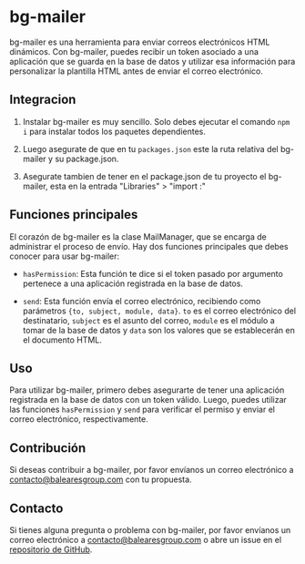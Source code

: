 # bg-mailer

bg-mailer es una herramienta para enviar correos electrónicos HTML dinámicos. Con bg-mailer, puedes recibir un token asociado a una aplicación que se guarda en la base de datos y utilizar esa información para personalizar la plantilla HTML antes de enviar el correo electrónico.

## Integracion

1. Instalar bg-mailer es muy sencillo. Solo debes ejecutar el comando `npm i` para instalar todos los paquetes dependientes.

2. Luego asegurate de que en tu `packages.json` este la ruta relativa del bg-mailer y su package.json.

3. Asegurate tambien de tener en el package.json de tu proyecto el bg-mailer, esta en la entrada "Libraries" > "import :"

## Funciones principales

El corazón de bg-mailer es la clase MailManager, que se encarga de administrar el proceso de envío. Hay dos funciones principales que debes conocer para usar bg-mailer:

- `hasPermission`: Esta función te dice si el token pasado por argumento pertenece a una aplicación registrada en la base de datos.

- `send`: Esta función envía el correo electrónico, recibiendo como parámetros `{to, subject, module, data}`. `to` es el correo electrónico del destinatario, `subject` es el asunto del correo, `module` es el módulo a tomar de la base de datos y `data` son los valores que se establecerán en el documento HTML.

## Uso

Para utilizar bg-mailer, primero debes asegurarte de tener una aplicación registrada en la base de datos con un token válido. Luego, puedes utilizar las funciones `hasPermission` y `send` para verificar el permiso y enviar el correo electrónico, respectivamente.

## Contribución

Si deseas contribuir a bg-mailer, por favor envíanos un correo electrónico a [contacto@balearesgroup.com](mailto:contacto@balearesgroup.com) con tu propuesta.

## Contacto

Si tienes alguna pregunta o problema con bg-mailer, por favor envíanos un correo electrónico a [contacto@balearesgroup.com](mailto:contacto@balearesgroup.com) o abre un issue en el [repositorio de GitHub](https://github.com/bg/bg-mailer).
